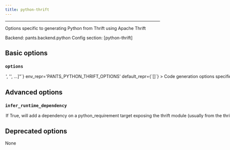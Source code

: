 ```yaml
---
title: python-thrift
---
```



---


Options specific to generating Python from Thrift using Apache Thrift

Backend: <span className="color--primary">pants.backend.python</span>
Config section: <span className="color--primary">[python-thrift]</span>

<span className={styles.options}>

## Basic options


### `options`

<Option
  cli_repr={`--python-thrift-options="['<str>', '<str>', ...]"`}
  env_repr='PANTS_PYTHON_THRIFT_OPTIONS'
  default_repr={`[]`}
>

Code generation options specific to the Python code generator to pass to the Apache `thift` binary via the `-gen py` argument. See `thrift -help` for supported values.

</Option>

## Advanced options


### `infer_runtime_dependency`

<Option
  cli_repr={`--[no-]python-thrift-infer-runtime-dependency`}
  env_repr='PANTS_PYTHON_THRIFT_INFER_RUNTIME_DEPENDENCY'
  default_repr={`True`}
>

If True, will add a dependency on a `python_requirement` target exposing the `thrift` module (usually from the `thrift` requirement).

If `[python].enable_resolves` is set, Pants will only infer dependencies on `python_requirement` targets that use the same resolve as the particular `thrift_source` / `thrift_source` target uses, which is set via its `python_resolve` field.

Unless this option is disabled, Pants will error if no relevant target is found or more than one is found which causes ambiguity.

</Option>

## Deprecated options

None


</span>